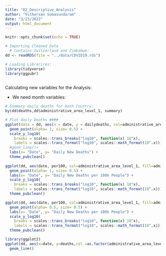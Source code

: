 ```yaml
---
title: "02_Descriptive_Analysis"
author: "Vithersan Somasundaram"
date: "3/23/2022"
output: html_document
---
```


```r
knitr::opts_chunk$set(echo = TRUE)
```

```r
# Importing Cleaned Data
  # Contains Switzerland and Zimbabwe:
dd <- readRDS(file = "../data/COVID19.rds")

# Loading Librarires:
library(tidyverse)
library(ggpubr)
  
```

Calculating new variables for the Analysis:

* We need month variables:
```r

# Summary daily deaths for both Country:
by(dd$deaths,dd$administrative_area_level_1, summary)

```
```r
# Plot daily Deaths ####
ggplot(data = dd, aes(x = date, y = dailydeaths, col=administrative_area_level_1, fill=administrative_area_level_1)) +
  geom_point(alpha= 1, size= 0.5) +
  scale_y_log10(
    breaks = scales::trans_breaks("log10", function(x) 10^x),
    labels = scales::trans_format("log10", scales::math_format(10^.x)))+
  #geom_line()+
  labs(x= "Date", y= "Daily New Deaths") +
  theme_pubclean()
  
ggplot(dd, aes(date, per100, col=administrative_area_level_1, fill=administrative_area_level_1)) +
  geom_point(alpha= 1, size= 0.5) +  
  labs(x= "Date", y= "Daily New Deaths per 100k People") + 
  scale_y_log10(
    breaks = scales::trans_breaks("log10", function(x) 10^x),
    labels = scales::trans_format("log10", scales::math_format(10^.x))) +
  theme_pubclean()

ggplot(dd, aes(date, per100, col=administrative_area_level_1, fill=administrative_area_level_1)) +
  geom_point(alpha= 0.5, size= 0.5) +  
  labs(x= "Date", y= "Daily New Deaths per 100k People") + 
  scale_y_log10(
    breaks = scales::trans_breaks("log10", function(x) 10^x),
    labels = scales::trans_format("log10", scales::math_format(10^.x))) +
  theme_pubclean()
```



```r
library(ggplot2)
ggplot(dd, aes(x=date, y=deaths,col =as.factor(administrative_area_level_1)))+
  geom_line()
```



